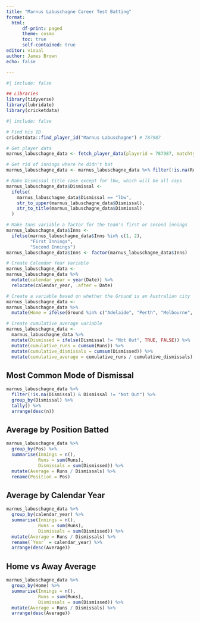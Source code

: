 ```yaml
---
title: "Marnus Labuschagne Career Test Batting"
format:
  html:
      df-print: paged
      theme: cosmo
      toc: true
      self-contained: true
editor: visual
author: James Brown
echo: false

---
```


```r
#| include: false

## Libraries
library(tidyverse)
library(lubridate)
library(cricketdata)
```

```r
#| include: false

# Find his ID
cricketdata::find_player_id("Marnus Labuschagne") # 787987

# Get player data
marnus_labuschagne_data <- fetch_player_data(playerid = 787987, matchtype = "test", activity = "batting")

# Get rid of innings where he didn't bat
marnus_labuschagne_data <- marnus_labuschagne_data %>% filter(!is.na(Runs))

# Make Dismissal title case except for lbw, which will be all caps
marnus_labuschagne_data$Dismissal <-
  ifelse(
    marnus_labuschagne_data$Dismissal == "lbw",
    str_to_upper(marnus_labuschagne_data$Dismissal),
    str_to_title(marnus_labuschagne_data$Dismissal)
  )

# Make Inns variable a factor for the team's first or second innings
marnus_labuschagne_data$Inns <-
  ifelse(marnus_labuschagne_data$Inns %in% c(1, 2),
         "First Innings",
         "Second Innings")
marnus_labuschagne_data$Inns <- factor(marnus_labuschagne_data$Inns)

# Create Calendar Year Variable
marnus_labuschagne_data <-
marnus_labuschagne_data %>%
  mutate(calendar_year = year(Date)) %>%
  relocate(calendar_year, .after = Date)

# Create a variable based on whether the Ground is an Australian city
marnus_labuschagne_data <-
marnus_labuschagne_data %>%
  mutate(Home = ifelse(Ground %in% c("Adelaide", "Perth", "Melbourne", "Sydney", "Brisbane", "Hobart"), TRUE, FALSE))

# Create cumulative average variable
marnus_labuschagne_data <-
  marnus_labuschagne_data %>%
  mutate(Dismissed = ifelse(Dismissal != "Not Out", TRUE, FALSE)) %>%
  mutate(cumulative_runs = cumsum(Runs)) %>%
  mutate(cumulative_dismissals = cumsum(Dismissed)) %>%
  mutate(cumulative_average = cumulative_runs / cumulative_dismissals)
```

## Most Common Mode of Dismissal

```r
marnus_labuschagne_data %>%
  filter(!is.na(Dismissal) & Dismissal != "Not Out") %>%
  group_by(Dismissal) %>%
  tally() %>%
  arrange(desc(n))
```

## Average by Position Batted

```r
marnus_labuschagne_data %>%
  group_by(Pos) %>%
  summarise(Innings = n(),
            Runs = sum(Runs),
            Dismissals = sum(Dismissed)) %>%
  mutate(Average = Runs / Dismissals) %>%
  rename(Position = Pos)
```

## Average by Calendar Year

```r
marnus_labuschagne_data %>%
  group_by(calendar_year) %>%
  summarise(Innings = n(),
            Runs = sum(Runs),
            Dismissals = sum(Dismissed)) %>%
  mutate(Average = Runs / Dismissals) %>%
  rename(`Year` = calendar_year) %>%
  arrange(desc(Average))
```

## Home vs Away Average

```r
marnus_labuschagne_data %>%
  group_by(Home) %>%
  summarise(Innings = n(),
            Runs = sum(Runs),
            Dismissals = sum(Dismissed)) %>%
  mutate(Average = Runs / Dismissals) %>%
  arrange(desc(Average))
```

